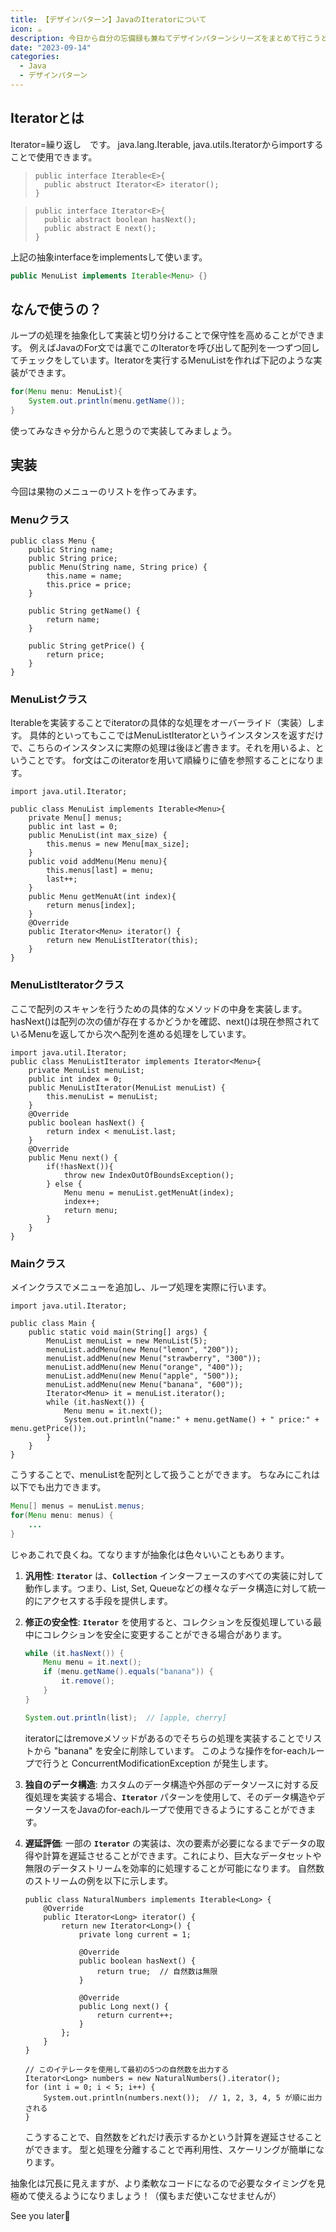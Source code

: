 ```yaml
---
title: 【デザインパターン】JavaのIteratorについて
icon: ☕️
description: 今日から自分の忘備録も兼ねてデザインパターンシリーズをまとめて行こうと思います。
date: "2023-09-14"
categories:
  - Java
  - デザインパターン
---
```

## Iteratorとは

Iterator=繰り返し　です。
java.lang.Iterable, java.utils.Iteratorからimportすることで使用できます。

>```java:java
>public interface Iterable<E>{
>   public abstruct Iterator<E> iterator();
>}
>```

>```java:java
>public interface Iterator<E>{
>	public abstract boolean hasNext();
>	public abstract E next();
>}
>```

上記の抽象interfaceをimplementsして使います。
```java
public MenuList implements Iterable<Menu> {}
```

## なんで使うの？

ループの処理を抽象化して実装と切り分けることで保守性を高めることができます。
例えばJavaのFor文では裏でこのIteratorを呼び出して配列を一つずつ回してチェックをしています。Iteratorを実行するMenuListを作れば下記のような実装ができます。

```java
for(Menu menu: MenuList){
	System.out.println(menu.getName());
}
```

使ってみなきゃ分からんと思うので実装してみましょう。

## 実装

今回は果物のメニューのリストを作ってみます。

### Menuクラス

```java:java
public class Menu {
    public String name;
    public String price;
    public Menu(String name, String price) {
        this.name = name;
        this.price = price;
    }

    public String getName() {
        return name;
    }

    public String getPrice() {
        return price;
    }
}
```

### MenuListクラス

Iterableを実装することでiteratorの具体的な処理をオーバーライド（実装）します。
具体的といってもここではMenuListIteratorというインスタンスを返すだけで、こちらのインスタンスに実際の処理は後ほど書きます。それを用いるよ、ということです。
for文はこのiteratorを用いて順繰りに値を参照することになります。

```java:java
import java.util.Iterator;

public class MenuList implements Iterable<Menu>{
    private Menu[] menus;
    public int last = 0;
    public MenuList(int max_size) {
        this.menus = new Menu[max_size];
    }
    public void addMenu(Menu menu){
        this.menus[last] = menu;
        last++;
    }
    public Menu getMenuAt(int index){
        return menus[index];
    }
    @Override
    public Iterator<Menu> iterator() {
        return new MenuListIterator(this);
    }
}
```

### MenuListIteratorクラス

ここで配列のスキャンを行うための具体的なメソッドの中身を実装します。
hasNext()は配列の次の値が存在するかどうかを確認、next()は現在参照されているMenuを返してから次へ配列を進める処理をしています。

```java:java
import java.util.Iterator;
public class MenuListIterator implements Iterator<Menu>{
    private MenuList menuList;
    public int index = 0;
    public MenuListIterator(MenuList menuList) {
        this.menuList = menuList;
    }
    @Override
    public boolean hasNext() {
        return index < menuList.last;
    }
    @Override
    public Menu next() {
        if(!hasNext()){
            throw new IndexOutOfBoundsException();
        } else {
            Menu menu = menuList.getMenuAt(index);
            index++;
            return menu;
        }
    }
}
```

### Mainクラス

メインクラスでメニューを追加し、ループ処理を実際に行います。

```java:java
import java.util.Iterator;

public class Main {
    public static void main(String[] args) {
        MenuList menuList = new MenuList(5);
        menuList.addMenu(new Menu("lemon", "200"));
        menuList.addMenu(new Menu("strawberry", "300"));
        menuList.addMenu(new Menu("orange", "400"));
        menuList.addMenu(new Menu("apple", "500"));
        menuList.addMenu(new Menu("banana", "600"));
        Iterator<Menu> it = menuList.iterator();
        while (it.hasNext()) {
            Menu menu = it.next();
            System.out.println("name:" + menu.getName() + " price:" + menu.getPrice());
        }
    }
}
```

こうすることで、menuListを配列として扱うことができます。
ちなみにこれは以下でも出力できます。

```java
Menu[] menus = menuList.menus;
for(Menu menu: menus) {
	...
}
```

じゃあこれで良くね。てなりますが抽象化は色々いいこともあります。

1. **汎用性**: **`Iterator`** は、**`Collection`** インターフェースのすべての実装に対して動作します。つまり、List, Set, Queueなどの様々なデータ構造に対して統一的にアクセスする手段を提供します。
2. **修正の安全性**: **`Iterator`** を使用すると、コレクションを反復処理している最中にコレクションを安全に変更することができる場合があります。
    
    ```java
    while (it.hasNext()) {
        Menu menu = it.next();
        if (menu.getName().equals("banana")) {
            it.remove();
        }
    }
    
    System.out.println(list);  // [apple, cherry]
    ```
    
    iteratorにはremoveメソッドがあるのでそちらの処理を実装することでリストから "banana" を安全に削除しています。
    このような操作をfor-eachループで行うと ConcurrentModificationException が発生します。
    
3. **独自のデータ構造**: カスタムのデータ構造や外部のデータソースに対する反復処理を実装する場合、**`Iterator`** パターンを使用して、そのデータ構造やデータソースをJavaのfor-eachループで使用できるようにすることができます。
4. **遅延評価**: 一部の **`Iterator`** の実装は、次の要素が必要になるまでデータの取得や計算を遅延させることができます。これにより、巨大なデータセットや無限のデータストリームを効率的に処理することが可能になります。
自然数のストリームの例を以下に示します。
    
    ```java:java
    public class NaturalNumbers implements Iterable<Long> {
        @Override
        public Iterator<Long> iterator() {
            return new Iterator<Long>() {
                private long current = 1;
    
                @Override
                public boolean hasNext() {
                    return true;  // 自然数は無限
                }
    
                @Override
                public Long next() {
                    return current++;
                }
            };
        }
    }
    
    // このイテレータを使用して最初の5つの自然数を出力する
    Iterator<Long> numbers = new NaturalNumbers().iterator();
    for (int i = 0; i < 5; i++) {
        System.out.println(numbers.next());  // 1, 2, 3, 4, 5 が順に出力される
    }
    ```
    
    こうすることで、自然数をどれだけ表示するかという計算を遅延させることができます。
    型と処理を分離することで再利用性、スケーリングが簡単になります。
    

抽象化は冗長に見えますが、より柔軟なコードになるので必要なタイミングを見極めて使えるようになりましょう！（僕もまだ使いこなせませんが）

See you later👋